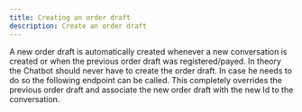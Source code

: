 ```yaml
---
title: Creating an order draft
description: Create an order draft
---
```


A new order draft is automatically created whenever a new conversation is created or when the previous order draft was registered/payed. In theory the Chatbot should never have to create the order draft. In case he needs to do so the following endpoint can be called. This completely overrides the previous order draft and associate the new order draft with the new Id to the conversation.
